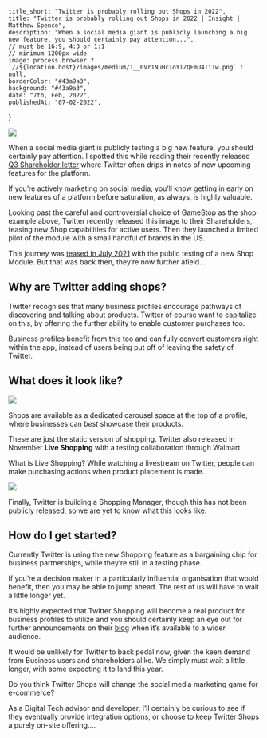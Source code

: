
    title_short: "Twitter is probably rolling out Shops in 2022",
    title: "Twitter is probably rolling out Shops in 2022 | Insight | Matthew Spence",
    description: "When a social media giant is publicly launching a big new feature, you should certainly pay attention...",
    // must be 16:9, 4:3 or 1:1
    // minimum 1200px wide
    image: process.browser ? `//${location.host}/images/medium/1__0Vr1NuHcIoYIZQFmU4Ti1w.png` : null,
    borderColor: "#43a9a3",
    background: "#43a9a3",
    date: "7th, Feb, 2022",
    publishedAt: "07-02-2022",
}

![](/images/medium/1__0Vr1NuHcIoYIZQFmU4Ti1w.png)

When a social media giant is publicly testing a big new feature, you should certainly pay attention. I spotted this while reading their recently released [Q3 Shareholder letter](https://s22.q4cdn.com/826641620/files/doc_financials/2021/q3/Final-Q3%2721-Shareholder-letter.pdf) where Twitter often drips in notes of new upcoming features for the platform.

If you’re actively marketing on social media, you’ll know getting in early on new features of a platform before saturation, as always, is highly valuable.

Looking past the careful and controversial choice of GameStop as the shop example above, Twitter recently released this image to their Shareholders, teasing new Shop capabilities for active users. Then they launched a limited pilot of the module with a small handful of brands in the US.

This journey was [teased in July 2021](https://blog.twitter.com/en_us/topics/product/2021/twitter-shopping--testing-shoppable-profiles-on-twitter) with the public testing of a new Shop Module. But that was back then, they’re now further afield…

## Why are Twitter adding shops?

Twitter recognises that many business profiles encourage pathways of discovering and talking about products. Twitter of course want to capitalize on this, by offering the further ability to enable customer purchases too.

Business profiles benefit from this too and can fully convert customers right within the app, instead of users being put off of leaving the safety of Twitter.

## What does it look like?

![](/images/medium/0__JkKywCb3BgMxdFqx.jpg)

Shops are available as a dedicated carousel space at the top of a profile, where businesses can _best_ showcase their products.

These are just the static version of shopping. Twitter also released in November **Live Shopping** with a testing collaboration through Walmart.

What is Live Shopping? While watching a livestream on Twitter, people can make purchasing actions when product placement is made.

![](/images/medium/0__AgbIKscZsc2LaNW9.jpg)

Finally, Twitter is building a Shopping Manager, though this has not been publicly released, so we are yet to know what this looks like.

## How do I get started?

Currently Twitter is using the new Shopping feature as a bargaining chip for business partnerships, while they’re still in a testing phase.

If you’re a decision maker in a particularly influential organisation that would benefit, then you may be able to jump ahead. The rest of us will have to wait a little longer yet.

It’s highly expected that Twitter Shopping will become a real product for business profiles to utilize and you should certainly keep an eye out for further announcements on their [blog](https://blog.twitter.com/) when it’s available to a wider audience.

It would be unlikely for Twitter to back pedal now, given the keen demand from Business users and shareholders alike. We simply must wait a little longer, with some expecting it to land this year.

Do you think Twitter Shops will change the social media marketing game for e-commerce?

As a Digital Tech advisor and developer, I’ll certainly be curious to see if they eventually provide integration options, or choose to keep Twitter Shops a purely on-site offering….
